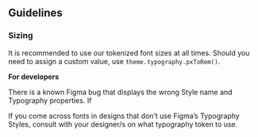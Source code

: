 

<Meta title="Theme/Typography/Guidelines" />

## Guidelines

### Sizing

It is recommended to use our tokenized font sizes at all times. Should you need to assign a custom value, use `theme.typography.pxToRem()`.

**For developers**

<Alert severity="warning">
  There is a known Figma bug that displays the wrong Style name and Typography
  properties. If
</Alert>

If you come across fonts in designs that don’t use Figma’s Typography Styles, consult with your designer/s on what typography token to use.
